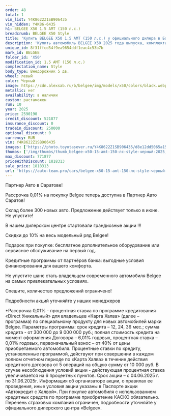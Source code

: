```yaml
---
order: 48
total: 1
vin_list: Y4K8622Z1SB906435
vin_hidden: Y4K86-6435
h1: BELGEE X50 1.5 AMT (150 л.с.)
breadcrumb: BELGEE X50 Style
title: 'Купить BELGEE X50 1.5 AMT (150 л.с.) у официального дилера в Балаково'
description: 'Купить автомобиль BELGEE X50 2025 года выпуска, комплектация Style, цвет - Черный, двигатель - 1.5 AMT (150 л.с.) у официального дилера в г. Балаково. Стоимость данного автомобиля BELGEE X50 – 1818313'
unique_id: 8f31ffcd54f9ea9654ddf1eac4c53b7b
mark_id: BELGEE
folder_id: 'X50'
modification_id: 1.5 AMT (150 л.с.)
complectation_name: Style
body_type: Внедорожник 5 дв.
wheel: левый
color: Черный
image: https://cdn.alexsab.ru/b/belgee/img/models/x50/colors/black.webp
metallic: нет
availability: в наличии
custom: растаможен
run: 10
year: 2025
price: 2590190
credit_discount: 521877
insurance_discount: 0
tradein_discount: 250000
optional_discount: 0
currency: RUR
vin: Y4K8622Z1SB906435
images: ['https://photo.toyotasever.ru/Y4K8622Z1SB906435/d8e12dd5065a15ab6c57f8e92a58d370.jpg', 'https://photo.toyotasever.ru/Y4K8622Z1SB906435/92bd1ce3b203d622cd145fceac0b6710.jpg', 'https://photo.toyotasever.ru/Y4K8622Z1SB906435/074e9eb7fe3acbc46628a845634029d2.jpg', 'https://photo.toyotasever.ru/Y4K8622Z1SB906435/7cb9821f83ab9462c2a6533ad159a67f.jpg', 'https://photo.toyotasever.ru/Y4K8622Z1SB906435/71f13d53ce0dbbfb332bd6eceb04ecc9.jpg', 'https://photo.toyotasever.ru/Y4K8622Z1SB906435/93dfbee308aaeff852fad6d0f7b2b31c.jpg', 'https://photo.toyotasever.ru/Y4K8622Z1SB906435/62028b18c6f3cb84926dfc10d75deee1.jpg']
thumbs: ['/img/thumbs/thumb_belgee-x50-15-amt-150-лс-style-черный-2025_8d370_0.webp', '/img/thumbs/thumb_belgee-x50-15-amt-150-лс-style-черный-2025_b6710_1.webp', '/img/thumbs/thumb_belgee-x50-15-amt-150-лс-style-черный-2025_029d2_2.webp', '/img/thumbs/thumb_belgee-x50-15-amt-150-лс-style-черный-2025_9a67f_3.webp', '/img/thumbs/thumb_belgee-x50-15-amt-150-лс-style-черный-2025_4ecc9_4.webp']
max_discount: 771877
priceWithDiscount: 1818313
sale_price: 1818313
url: 'https://auto-team.pro/cars/belgee-x50-15-amt-150-лс-style-черный-2025/'
---
```

<p>
 Партнер Авто в Саратове!
</p>
<p>
</p>
<p>
 Рассрочка 0,01% на покупку Belgee теперь доступна в Партнер Авто Саратов!
</p>
<p>
 Склад более 300 новых авто. Предложение действует только в июне. He упустите!
</p>
<p>
</p>
<p>
 В нашем дилерском центре стартовали грандиозные акции !!!
</p>
<p>
</p>
<p>
 Скидки дo 10% нa весь модельный ряд Belgee!
</p>
<p>
 Подарок при покупке: бесплатное дополнительное оборудование или сервисное обслуживание на первый год.
</p>
<p>
 Кредитные программы от партнёров банка: выгодные условия финансирования для вашего комфорта.
</p>
<p>
</p>
<p>
 Не упустите шанс стать владельцем современного автомобиля Belgee на самых привлекательных условиях.
</p>
<p>
 Спешите, количество предложений ограничено!
</p>
<p>
</p>
<p>
 Подробности акций уточняйте у наших менеджеров
</p>
<p>
</p>
<p>
 *Рассрочка 0,01% - процентная ставка по программе кредитования «Dirесt Уникальный» для владельцев «Карта Халва» (далее – программа) по специальному продукту для новых автомобилей марки Belgee. Параметры программы: срок кредита – 12, 24, 36 мес.; сумма кредита - от 300 000 до 9 000 000 руб.; полная стоимость кредита на момент оформления Договора – 6,01% годовых, процентная ставка – 0,01% годовых, первоначальный взнос – от 40% от цены приобретаемого автомобиля. Процентные ставки по кредиту, установленные программой, действуют при совершении в каждом полном отчетном периоде по «Карта Халва» в течение действия кредитного договора от 5 операций на общую сумму от 10 000 руб. В случае несоблюдения условий акции - действующая процентная ставка увеличивается на 6 процентных пунктов. Срок акции – с 04.06.2025 г. по 31.06.2025г. Информация об организаторе акции, о правилах ее проведения, иные условия акции указаны в Паспорте акции «Автокредит с Халвой». При покупке автомобиля с использованием кредитных средств по программе приобретение КАСКО обязательно. Перечень страховых компаний ограничен, подробности уточняйте у официального дилерского центра «Belgee».
</p>
